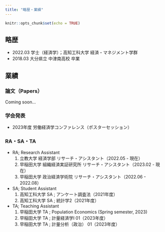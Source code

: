 ```yaml
---
title: "略歴・業績"
---
```


```r
knitr::opts_chunk$set(echo = TRUE)
```


## 略歴

- 2022.03 学士（経済学）；高知工科大学 経済・マネジメント学群
- 2018.03 大分県立 中津南高校 卒業

## 業績

### 論文（Papers）

Coming soon...

### 学会発表

- 2023年度 労働経済学コンファレンス（ポスターセッション）

### RA・SA・TA

- RA; Research Assistant
	1. 立教大学 経済学部 リサーチ・アシスタント（2022.05 - 現在）
	1. 早稲田大学 組織経済実証研究所 リサーチ・アシスタント（2023.02 - 現在）
	1. 早稲田大学 政治経済学術院 リサーチ・アシスタント（2022.06 - 2022.08） 
- SA; Student Assistant
	1. 高知工科大学 SA ; アンケート調査法（2021年度）
	1. 高知工科大学 SA ; 統計学2（2021年度）
	
- TA; Teaching Assistant
	1. 早稲田大学 TA ; Population Economics (Spring semester, 2023)
	1. 早稲田大学 TA ; 計量経済学Ⅰ 01（2023年度）
	1. 早稲田大学 TA ; 計量分析（政治） 01（2023年度）
